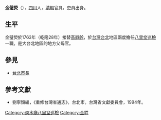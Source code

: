 '''金璧熒'''（{{bd|？||？||}}），[[四川|四川]]人，[[清朝|清朝]]官員。吏員出身。

== 生平 ==
金璧熒於1763年（乾隆28年）接替[[高遐齡|高遐齡]]，於[[台灣|台灣]][[台北|台北]]地區兩度擔任[[八里坌|八里坌]][[巡檢|巡檢]]一職，是大台北地區的地方父母官。

==參見==
*[[台北市長|台北市長]]

==參考文獻==
*劉寧顏編，《重修台灣省通志》，台北市，台灣省文獻委員會，1994年。

{{start box}}
{{s-off}}
{{s-before|[[高遐齡|高遐齡]]}}
{{s-title|[[八里坌|八里坌]][[巡檢|巡檢]]|1763年上任}}
{{s-after|[[胡炯|胡炯]]}}
{{s-before|[[盧好善|盧好善]]}}
{{s-title|[[八里坌|八里坌]][[巡檢|巡檢]]|1764年上任}}
{{s-after|[[孫玉書|孫玉書]]}}
{{end box}}

{{DEFAULTSORT:Jin金璧熒}}
[[Category:淡水廳八里坌巡檢|Category:淡水廳八里坌巡檢]]
[[Category:金姓|Category:金姓]]
